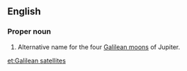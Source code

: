 ==English==

===Proper noun===
{{en-proper noun|head=[[Galilean]] [[satellite]]s}}

# {{lb|en|astronomy}} Alternative name for the four [[Galilean moons]] of Jupiter.

[[et:Galilean satellites]]